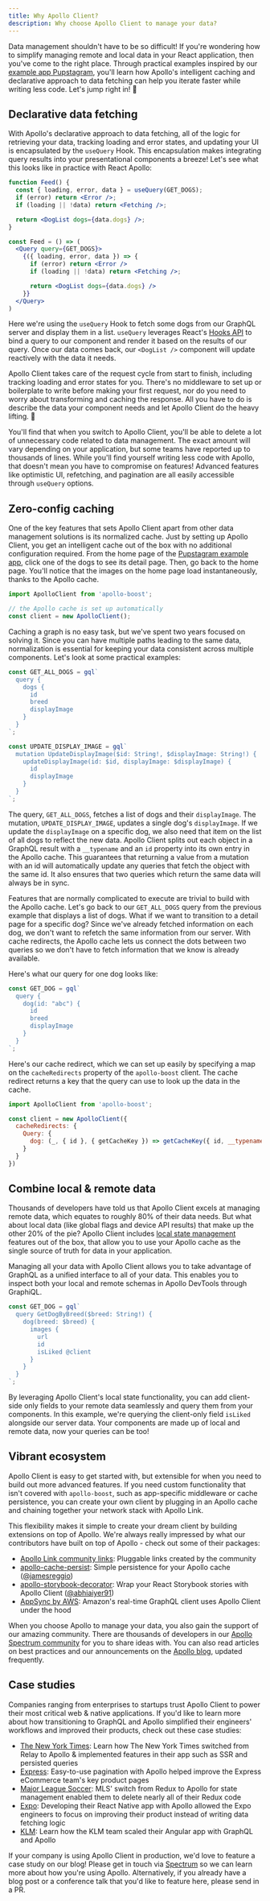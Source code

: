 ```yaml
---
title: Why Apollo Client?
description: Why choose Apollo Client to manage your data?
---
```



Data management shouldn't have to be so difficult! If you're wondering how to simplify managing remote and local data in your React application, then you've come to the right place. Through practical examples inspired by our [example app Pupstagram](https://codesandbox.io/s/r5qp83z0yq), you'll learn how Apollo's intelligent caching and declarative approach to data fetching can help you iterate faster while writing less code. Let's jump right in! 🚀

## Declarative data fetching

With Apollo's declarative approach to data fetching, all of the logic for retrieving your data, tracking loading and error states, and updating your UI is encapsulated by the `useQuery` Hook. This encapsulation makes integrating query results into your presentational components a breeze! Let's see what this looks like in practice with React Apollo:

<MultiCodeBlock>
<div data-language="Hooks (JavaScript)">

```jsx
function Feed() {
  const { loading, error, data } = useQuery(GET_DOGS);
  if (error) return <Error />;
  if (loading || !data) return <Fetching />;

  return <DogList dogs={data.dogs} />;
}
```

</div>
<div data-language="Render Props (JavaScript)">

```jsx
const Feed = () => (
  <Query query={GET_DOGS}>
    {({ loading, error, data }) => {
      if (error) return <Error />
      if (loading || !data) return <Fetching />;

      return <DogList dogs={data.dogs} />
    }}
  </Query>
)
```

</div>
</MultiCodeBlock>

Here we're using the `useQuery` Hook to fetch some dogs from our GraphQL server and display them in a list. `useQuery` leverages React's [Hooks API](https://reactjs.org/docs/hooks-intro.html) to bind a query to our component and render it based on the results of our query. Once our data comes back, our `<DogList />` component will update reactively with the data it needs.

Apollo Client takes care of the request cycle from start to finish, including tracking loading and error states for you. There's no middleware to set up or boilerplate to write before making your first request, nor do you need to worry about transforming and caching the response. All you have to do is describe the data your component needs and let Apollo Client do the heavy lifting. 💪

You'll find that when you switch to Apollo Client, you'll be able to delete a lot of unnecessary code related to data management. The exact amount will vary depending on your application, but some teams have reported up to thousands of lines. While you'll find yourself writing less code with Apollo, that doesn't mean you have to compromise on features! Advanced features like optimistic UI, refetching, and pagination are all easily accessible through `useQuery` options.

## Zero-config caching

One of the key features that sets Apollo Client apart from other data management solutions is its normalized cache. Just by setting up Apollo Client, you get an intelligent cache out of the box with no additional configuration required. From the home page of the [Pupstagram example app](https://codesandbox.io/s/r5qp83z0yq), click one of the dogs to see its detail page. Then, go back to the home page. You'll notice that the images on the home page load instantaneously, thanks to the Apollo cache.

```js
import ApolloClient from 'apollo-boost';

// the Apollo cache is set up automatically
const client = new ApolloClient();
```

Caching a graph is no easy task, but we've spent two years focused on solving it. Since you can have multiple paths leading to the same data, normalization is essential for keeping your data consistent across multiple components. Let's look at some practical examples:

```js
const GET_ALL_DOGS = gql`
  query {
    dogs {
      id
      breed
      displayImage
    }
  }
`;

const UPDATE_DISPLAY_IMAGE = gql`
  mutation UpdateDisplayImage($id: String!, $displayImage: String!) {
    updateDisplayImage(id: $id, displayImage: $displayImage) {
      id
      displayImage
    }
  }
`;
```

The query, `GET_ALL_DOGS`, fetches a list of dogs and their `displayImage`. The mutation, `UPDATE_DISPLAY_IMAGE`, updates a single dog's `displayImage`. If we update the `displayImage` on a specific dog, we also need that item on the list of all dogs to reflect the new data. Apollo Client splits out each object in a GraphQL result with a `__typename` and an `id` property into its own entry in the Apollo cache. This guarantees that returning a value from a mutation with an id will automatically update any queries that fetch the object with the same id. It also ensures that two queries which return the same data will always be in sync.

Features that are normally complicated to execute are trivial to build with the Apollo cache. Let's go back to our `GET_ALL_DOGS` query from the previous example that displays a list of dogs. What if we want to transition to a detail page for a specific dog? Since we've already fetched information on each dog, we don't want to refetch the same information from our server. With cache redirects, the Apollo cache lets us connect the dots between two queries so we don't have to fetch information that we know is already available.

Here's what our query for one dog looks like:

```js
const GET_DOG = gql`
  query {
    dog(id: "abc") {
      id
      breed
      displayImage
    }
  }
`;
```

Here's our cache redirect, which we can set up easily by specifying a map on the `cacheRedirects` property of the `apollo-boost` client. The cache redirect returns a key that the query can use to look up the data in the cache.

```js
import ApolloClient from 'apollo-boost';

const client = new ApolloClient({
  cacheRedirects: {
    Query: {
      dog: (_, { id }, { getCacheKey }) => getCacheKey({ id, __typename: 'Dog' })
    }
  }
})
```

## Combine local & remote data

Thousands of developers have told us that Apollo Client excels at managing remote data, which equates to roughly 80% of their data needs. But what about local data (like global flags and device API results) that make up the other 20% of the pie? Apollo Client includes [local state management](/local-data/local-state/) features out of the box, that allow you to use your Apollo cache as the single source of truth for data in your application.

Managing all your data with Apollo Client allows you to take advantage of GraphQL as a unified interface to all of your data. This enables you to inspect both your local and remote schemas in Apollo DevTools through GraphiQL.

```js
const GET_DOG = gql`
  query GetDogByBreed($breed: String!) {
    dog(breed: $breed) {
      images {
        url
        id
        isLiked @client
      }
    }
  }
`;
```

By leveraging Apollo Client's local state functionality, you can add client-side only fields to your remote data seamlessly and query them from your components. In this example, we're querying the client-only field `isLiked` alongside our server data. Your components are made up of local and remote data, now your queries can be too!

## Vibrant ecosystem

Apollo Client is easy to get started with, but extensible for when you need to build out more advanced features. If you need custom functionality that isn't covered with `apollo-boost`, such as app-specific middleware or cache persistence, you can create your own client by plugging in an Apollo cache and chaining together your network stack with Apollo Link.

This flexibility makes it simple to create your dream client by building extensions on top of Apollo. We're always really impressed by what our contributors have built on top of Apollo - check out some of their packages:
- [Apollo Link community links](https://www.apollographql.com/docs/link/links/community): Pluggable links created by the community
- [apollo-cache-persist](https://blog.apollographql.com/announcing-apollo-cache-persist-cb05aec16325): Simple persistence for your Apollo cache ([@jamesreggio](https://github.com/jamesreggio))
- [apollo-storybook-decorator](https://github.com/abhiaiyer91/apollo-storybook-decorator): Wrap your React Storybook stories with Apollo Client ([@abhiaiyer91](https://github.com/abhiaiyer91))
- [AppSync by AWS](https://blog.apollographql.com/aws-appsync-powered-by-apollo-df61eb706183): Amazon's real-time GraphQL client uses Apollo Client under the hood

When you choose Apollo to manage your data, you also gain the support of our amazing community. There are thousands of developers in our [Apollo Spectrum community](https://spectrum.chat/apollo) for you to share ideas with. You can also read articles on best practices and our announcements on the [Apollo blog](https://blog.apollographql.com/), updated frequently.

## Case studies

Companies ranging from enterprises to startups trust Apollo Client to power their most critical web & native applications. If you'd like to learn more about how transitioning to GraphQL and Apollo simplified their engineers' workflows and improved their products, check out these case studies:

- [The New York Times](https://open.nytimes.com/the-new-york-times-now-on-apollo-b9a78a5038c): Learn how The New York Times switched from Relay to Apollo & implemented features in their app such as SSR and persisted queries
- [Express](https://blog.apollographql.com/changing-the-architecture-of-express-com-23c950d43323): Easy-to-use pagination with Apollo helped improve the Express eCommerce team's key product pages
- [Major League Soccer](https://blog.apollographql.com/reducing-our-redux-code-with-react-apollo-5091b9de9c2a): MLS' switch from Redux to Apollo for state management enabled them to delete nearly all of their Redux code
- [Expo](https://blog.apollographql.com/using-graphql-apollo-at-expo-4c1f21f0f115): Developing their React Native app with Apollo allowed the Expo engineers to focus on improving their product instead of writing data fetching logic
- [KLM](https://youtu.be/T2njjXHdKqw): Learn how the KLM team scaled their Angular app with GraphQL and Apollo

If your company is using Apollo Client in production, we'd love to feature a case study on our blog! Please get in touch via [Spectrum](https://spectrum.chat/apollo) so we can learn more about how you're using Apollo. Alternatively, if you already have a blog post or a conference talk that you'd like to feature here, please send in a PR.
